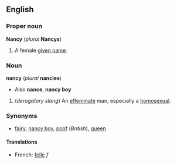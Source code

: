 ==English==
===Proper noun===
'''Nancy''' (''plural'' '''Nancys''')

#A female [[given name]].

===Noun===
'''nancy''' (''plural'' '''nancies''')
*Also '''nance''', '''nancy boy'''

#(''derogatory slang'') An [[effeminate]] man, especially a [[homosexual]].

===Synonyms===
*[[fairy]], [[nancy boy]], [[poof]] (''British''), [[queen]]

====Translations====
*French: [[folle]] ''f''